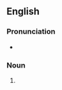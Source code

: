 ==English==

===Pronunciation===
* {{a|US}} {{IPA|/əˈbɔt.si/|lang=en}}

===Noun===
{{en-noun|abozzi}}

# {{label|en|art}} {{alternative form of|abbozzo|lang=en}}